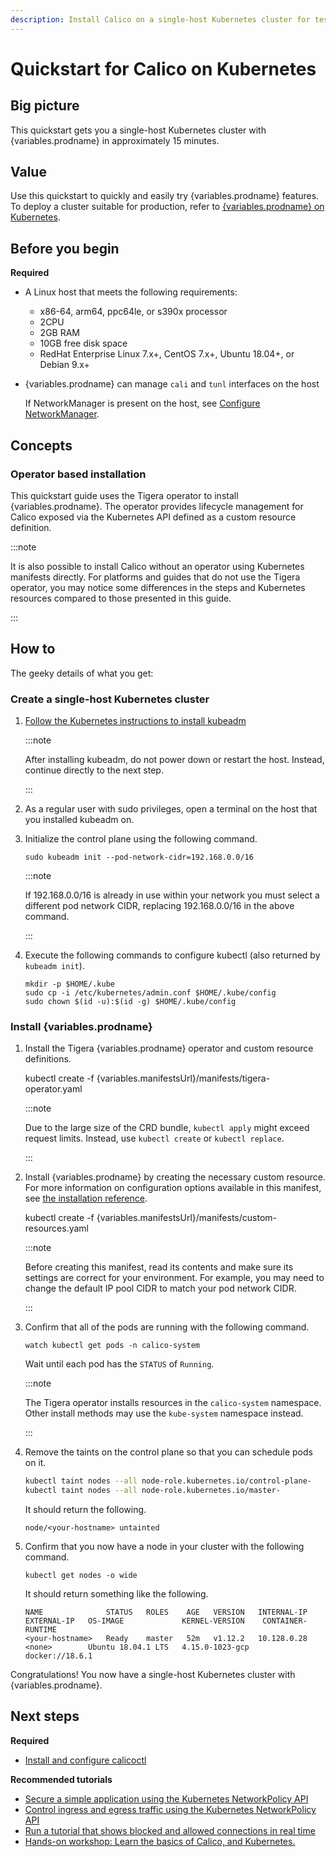 ```yaml
---
description: Install Calico on a single-host Kubernetes cluster for testing or development in under 15 minutes.
---
```



# Quickstart for Calico on Kubernetes

## Big picture

This quickstart gets you a single-host Kubernetes cluster with {variables.prodname} in approximately 15 minutes.

## Value

Use this quickstart to quickly and easily try {variables.prodname} features. To deploy a cluster suitable for production, refer to [{variables.prodname} on Kubernetes](../kubernetes/index.mdx).

## Before you begin

**Required**

- A Linux host that meets the following requirements:

  - x86-64, arm64, ppc64le, or s390x processor
  - 2CPU
  - 2GB RAM
  - 10GB free disk space
  - RedHat Enterprise Linux 7.x+, CentOS 7.x+, Ubuntu 18.04+, or Debian 9.x+

- {variables.prodname} can manage `cali` and `tunl` interfaces on the host

  If NetworkManager is present on the host, see [Configure NetworkManager](../../operations/troubleshoot/troubleshooting.mdx#configure-networkmanager).

## Concepts

### Operator based installation

This quickstart guide uses the Tigera operator to install {variables.prodname}. The operator provides lifecycle management for Calico
exposed via the Kubernetes API defined as a custom resource definition.

:::note

It is also possible to install Calico without an operator using Kubernetes manifests directly.
For platforms and guides that do not use the Tigera operator, you may notice some differences in the steps and Kubernetes
resources compared to those presented in this guide.

:::

## How to

The geeky details of what you get:

<GeekDetails
  prodname='{variables.prodname}'
  details='Policy:Calico,IPAM:Calico,CNI:Calico,Overlay:VXLAN,Routing:Calico,Datastore:kubernetes'
/>

### Create a single-host Kubernetes cluster

1. [Follow the Kubernetes instructions to install kubeadm](https://kubernetes.io/docs/setup/production-environment/tools/kubeadm/install-kubeadm/)

   :::note

   After installing kubeadm, do not power down or restart
   the host. Instead, continue directly to the next step.

   :::

1. As a regular user with sudo privileges, open a terminal on the host that you installed kubeadm on.

1. Initialize the control plane using the following command.

   ```
   sudo kubeadm init --pod-network-cidr=192.168.0.0/16
   ```

   :::note

   If 192.168.0.0/16 is already in use within your network you must select a different pod network
   CIDR, replacing 192.168.0.0/16 in the above command.

   :::

1. Execute the following commands to configure kubectl (also returned by `kubeadm init`).

   ```
   mkdir -p $HOME/.kube
   sudo cp -i /etc/kubernetes/admin.conf $HOME/.kube/config
   sudo chown $(id -u):$(id -g) $HOME/.kube/config
   ```

### Install {variables.prodname}

1. Install the Tigera {variables.prodname} operator and custom resource definitions.

   <CodeBlock language=''>
   kubectl create -f {variables.manifestsUrl}/manifests/tigera-operator.yaml
   </CodeBlock>

   :::note

   Due to the large size of the CRD bundle, `kubectl apply` might exceed request limits. Instead, use `kubectl create` or `kubectl replace`.

   :::

1. Install {variables.prodname} by creating the necessary custom resource. For more information on configuration options available in this manifest, see [the installation reference](../../reference/installation/api.mdx).

   <CodeBlock language=''>
   kubectl create -f {variables.manifestsUrl}/manifests/custom-resources.yaml
   </CodeBlock>

   :::note

   Before creating this manifest, read its contents and make sure its settings are correct for your environment. For example,
   you may need to change the default IP pool CIDR to match your pod network CIDR.

   :::

1. Confirm that all of the pods are running with the following command.

   ```
   watch kubectl get pods -n calico-system
   ```

   Wait until each pod has the `STATUS` of `Running`.

   :::note

   The Tigera operator installs resources in the `calico-system` namespace. Other install methods may use
   the `kube-system` namespace instead.

   :::

1. Remove the taints on the control plane so that you can schedule pods on it.

   ```bash
   kubectl taint nodes --all node-role.kubernetes.io/control-plane-
   kubectl taint nodes --all node-role.kubernetes.io/master-
   ```

   It should return the following.

   ```
   node/<your-hostname> untainted
   ```

1. Confirm that you now have a node in your cluster with the following command.

   ```
   kubectl get nodes -o wide
   ```

   It should return something like the following.

   ```
   NAME              STATUS   ROLES    AGE   VERSION   INTERNAL-IP   EXTERNAL-IP   OS-IMAGE             KERNEL-VERSION    CONTAINER-RUNTIME
   <your-hostname>   Ready    master   52m   v1.12.2   10.128.0.28   <none>        Ubuntu 18.04.1 LTS   4.15.0-1023-gcp   docker://18.6.1
   ```

Congratulations! You now have a single-host Kubernetes cluster with {variables.prodname}.

## Next steps

**Required**

- [Install and configure calicoctl](../../operations/calicoctl/install.mdx)

**Recommended tutorials**

- [Secure a simple application using the Kubernetes NetworkPolicy API](../../network-policy/get-started/kubernetes-policy/kubernetes-policy-basic.mdx)
- [Control ingress and egress traffic using the Kubernetes NetworkPolicy API](../../network-policy/get-started/kubernetes-policy/kubernetes-policy-advanced.mdx)
- [Run a tutorial that shows blocked and allowed connections in real time](../../network-policy/get-started/kubernetes-policy/kubernetes-demo.mdx)
- [Hands-on workshop: Learn the basics of Calico, and Kubernetes.](https://www.tigera.io/tutorials/?_sf_s=Calico%20Basics)
